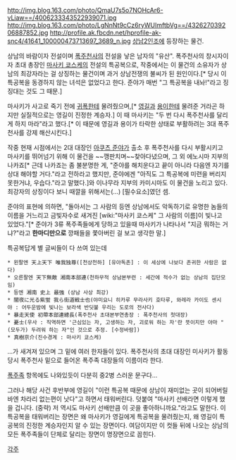 http://img.blog.163.com/photo/QmaU7s5o7NOHcAr6-vLiaw==/4006233343522939071.jpg http://img.blog.163.com/photo/LgNnNt9cCz6ryWUImftbVg==/432627039206887852.jpg
http://profile.ak.fbcdn.net/hprofile-ak-snc4/41641_100000473713697_3689_n.jpg
[[상남2인조]]에 등장하는 물건.

상남의 바람이자 전설이며 [[폭주천사]]의 전설을 낳은 남자의 "유산". 폭주천사의 창시자이자 초대 총장인 [[마사키 쿄스케]]의 전설의 특공복으로, 작중에서는 이 물건의 소유자가 상남의 최강자라는 걸 상징하는 물건이며 과거 상남전쟁의 불씨가 된 원인이다.[* 당시 이 특공복을 동경하지 않는 녀석은 없었다고 한다. 준야가 매번 "그 특공복을 내놔!"라고 징징대는 것도 그 때문.]

마사키가 사고로 죽기 전에 [[귀폭]]한테 물려줬으며,[* [[영길]]과 [[용이]]한테 물려준 거라곤 하지만 실질적으로는 영길이 진정한 계승자.] 이 때 마사키는 "두 번 다시 폭주천사를 달리게 하지 마라"라고 했다.[* 이 때문에 영길과 용이가 타락한 상태로 부활하려는 3대 폭주천사를 강제 해산시킨다.]

작중 현재 시점에서는 2대 대장인 [[아쿠츠 준야]]가 출소 후 폭주천사를 다시 부활시키고 마사키를 뛰어넘기 위해 이 물건을 ~~깽판치며~~찾아다녔으며, 그 외 에노시마 지부의 나카죠[* 근데 나카죠는 좀 불분명한 게, "준야를 해치운다고 끝이 아니라 다음엔 자기를 상대 해야할 거다."라고 전하라고 했지만, 준야에겐 "아직도 그 특공복에 미련을 버리지 못한거냐, 우습다."라고 말했다.]와 이나무라 지부의 카미시마도 이 물건을 노리고 있다. 최강자의 상징이다 보니 때깔을 위해서는(…) [필수요소]였던 셈.

준야의 표현에 의하면, "돌아서는 그 사람의 등엔 상남에서도 악독하기로 유명한 놈들의 이름을 거느리고 금빛자수로 새겨진 [wiki:"마사키 쿄스케" 그 사람의 이름]이 빛나고 있었다."[* 준야가 3류 폭주족들에게 당하고 있을때 마사키가 나타나서 "지금 뭐하는 거냐?"라고 '''한마디만으로''' 깡패들을 쫓아버린 걸 보고 생각한 말.]

특공복답게 별 글씨들이 다 쓰여 있는데

 * 왼팔엔 天上天下 唯我独尊([천상천하] [유아독존] : 이 세상에 나보다 존귀한 사람은 없다)
 * 오른팔엔 天下無敵 湘南本部連(천하무적 상남본부련 : 세간에 적수가 없는 상남의 집단모임)
 * 등엔 湘南 史上 最強 (상남 사상 최강)
 * 闇夜に光る紫蛍 我ら街道戦士也(야미요니 히카루 무라사키 호타루, 와레라 카이도 센시야 : 어두운밤에 빛나는 보라색 반딧불 우리는 도로의 전사다)
 * 暴走天使 初帶本部連總長(폭주천사 초대본부연총장 : 폭주천사의 첫대장)
 * 憂士(우사 : 직역하면 '근심있는 자, 고생하는 자, 괴로워 하는 자'란 뜻이지만 아마 "(모두가) 두려워 하는 자"인 것으로 추정. [수정바람])
 * 真樹京介(진수경계 : 마사키 쿄스케)
...가 새겨져 있으며 그 밑에 여러 한자들이 있다. 폭주천사의 초대 대장인 미사키가 활동 당시 폭주천사 밑으로 들어온 폭주족 대장들의 이름이라 한다.

[[폭주족]] 항목에도 나와있듯이 다분히 중2병 스러운 문구다...

그러나 해당 사건 후반부에 영길이 "이런 특공복 때문에 상남이 재미없는 곳이 되어버릴 바엔 차라리 없는편이 낫다"고 하면서 태워버린다. 덧붙여 "마사키 선배라면 이렇게 했을 겁니다. (중략) 저 역시도 마사키 선배만큼 이 곳을 좋아하니까요."라고도 말한다. 이 특공복을 태워버리는 장면은 왜 마사키가 영길에게 특공복을 물려줬는지, 왜 영길이 특공복의 진정한 계승자인지 알 수 있는 장면이다.
여담이지만 이 컷들 뒤에 나오는 상남의 모든 폭주족들이 단체로 달리는 장면이 명장면으로 꼽힌다. 

[[각주]]
